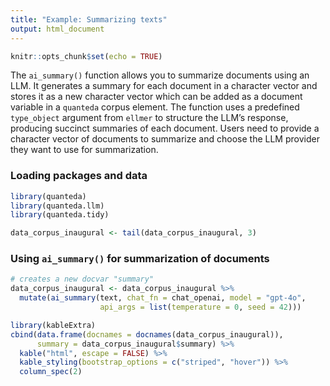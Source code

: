```yaml
---
title: "Example: Summarizing texts"
output: html_document
---
```


```r
knitr::opts_chunk$set(echo = TRUE)
```

The `ai_summary()` function allows you to summarize documents using an LLM. It generates a summary for each document in a character vector and stores it as a new character vector which can be added as a document variable in a `quanteda` corpus element. The function uses a predefined `type_object` argument from `ellmer` to structure the LLM's response, producing succinct summaries of each document. Users need to provide a character vector of documents to summarize and choose the LLM provider they want to use for summarization.

### Loading packages and data

```r
library(quanteda)
library(quanteda.llm)
library(quanteda.tidy)

data_corpus_inaugural <- tail(data_corpus_inaugural, 3)
```

### Using `ai_summary()` for summarization of documents

```r
# creates a new docvar "summary"
data_corpus_inaugural <- data_corpus_inaugural %>%
  mutate(ai_summary(text, chat_fn = chat_openai, model = "gpt-4o",
                    api_args = list(temperature = 0, seed = 42)))

library(kableExtra)
cbind(data.frame(docnames = docnames(data_corpus_inaugural)), 
      summary = data_corpus_inaugural$summary) %>%
  kable("html", escape = FALSE) %>%
  kable_styling(bootstrap_options = c("striped", "hover")) %>%
  column_spec(2)
```